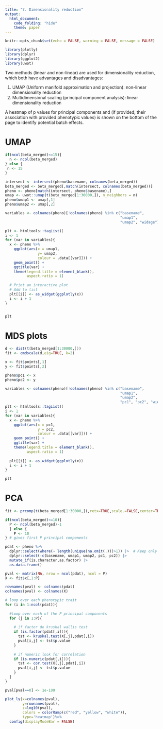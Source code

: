 ```yaml
---
title: "7. Dimensionality reduction"
output:
  html_document:
    code_folding: "hide"
    theme: paper
---
```


```r
knitr::opts_chunk$set(echo = FALSE, warning = FALSE, message = FALSE)

library(plotly)
library(dplyr)
library(ggplot2)
library(uwot)
```

Two methods (linear and non-linear) are used for dimensionality reduction, which both have advantages and disadvantages:

1. UMAP (Uniform manifold approximation and projection): non-linear dimensionality reduction
2. Multidimensional scaling (principal component analysis): linear dimensionality reduction

A heatmap of p values for principal components and (if provided, their association with provided phenotypic values) is shown on the bottom of the page to identify potential batch effects.

# UMAP

```r
if(ncol(beta_merged)<=15){
  n <- ncol(beta_merged)
} else {
 n <- 15 
}

intersect <- intersect(pheno$basename, colnames(beta_merged))
beta_merged <- beta_merged[,match(intersect, colnames(beta_merged))]
pheno <- pheno[match(intersect, pheno$basename),]
umap <- uwot::umap(t(beta_merged[1:30000,]), n_neighbors = n)
pheno$umap1 <- umap[,1]
pheno$umap2 <- umap[,2]

variables <- colnames(pheno)[!colnames(pheno) %in% c("basename",
                                                     "umap1",
                                                     "umap2", "widage")]

plt <- htmltools::tagList()
i <- 1
for (var in variables){
  x <- pheno %>%
    ggplot(aes(x = umap1,
               y= umap2,
               colour = .data[[var]])) +
    geom_point() +
    ggtitle(var) +
    theme(legend.title = element_blank(),
          aspect.ratio = 1)
  
  # Print an interactive plot
  # Add to list
  plt[[i]] <- as_widget(ggplotly(x))
  i <- i + 1
}


plt
```

# MDS plots

```r
d <- dist(t(beta_merged[1:30000,]))
fit <- cmdscale(d,eig=TRUE, k=2)

x <- fit$points[,1]
y <- fit$points[,2]

pheno$pc1 <- x
pheno$pc2 <- y

variables <- colnames(pheno)[!colnames(pheno) %in% c("basename",
                                                     "umap1",
                                                     "umap2",
                                                     "pc1", "pc2", "widage")]
plt <- htmltools::tagList()
i <- 1
for (var in variables){
  x <- pheno %>%
    ggplot(aes(x = pc1,
               y = pc2,
               colour = .data[[var]])) +
    geom_point() +
    ggtitle(var) +
    theme(legend.title = element_blank(),
          aspect.ratio = 1)
  
  plt[[i]] <- as_widget(ggplotly(x))
  i <- i + 1
}

plt
```


# PCA

```r
fit <- prcomp(t(beta_merged[1:30000,]),retx=TRUE,scale.=FALSE,center=TRUE)

if(ncol(beta_merged)<=10){
  P <- ncol(beta_merged)-1
  } else {
    P <- 10
} # gives first P principal components

pdat <- pheno %>%
  dplyr::select(where(~ length(unique(na.omit(.)))>1)) |>  # Keep only columns which have more than one unique value for batch effect analysis.
  dplyr::select(-c(basename, umap1, umap2, pc1, pc2)) |> 
  mutate_if(is.character,as.factor) |> 
  as.data.frame()

pval <- matrix(NA, nrow = ncol(pdat), ncol = P)
X <- fit$x[,1:P]

rownames(pval) <- colnames(pdat)
colnames(pval) <- colnames(X)

# loop over each phenotypic trait
for (i in 1:ncol(pdat)){
  
  #loop over each of the P principal components
  for (j in 1:P){
    
    # if factor do kruskal wallis test
    if (is.factor(pdat[,i])){
      tst <- kruskal.test(X[,j],pdat[,i])
      pval[i,j] <- tst$p.value
    }
    
    # if numeric look for correlation
    if (is.numeric(pdat[,i])){
      tst <- cor.test(X[,j],pdat[,i])
      pval[i,j] <- tst$p.value
    }
  }
}

pval[pval==0] <- 1e-100

plot_ly(x=colnames(pval),
        y=rownames(pval),
        z=log10(pval),
        colors = colorRamp(c("red", "yellow", "white")),
        type='heatmap')%>%
  config(displayModeBar = FALSE)
```